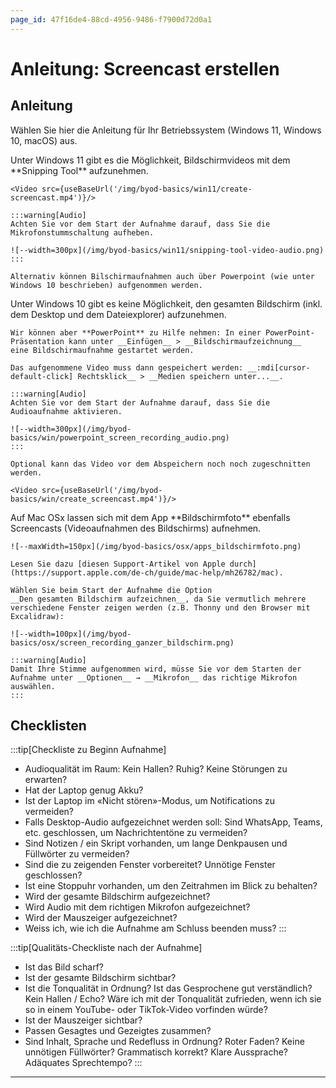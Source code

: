 ```yaml
---
page_id: 47f16de4-88cd-4956-9486-f7900d72d0a1
---
```



# Anleitung: Screencast erstellen
## Anleitung
Wählen Sie hier die Anleitung für Ihr Betriebssystem (Windows 11, Windows 10, macOS) aus.

<OsTabs>
  <TabItem value="win11">
    Unter Windows 11 gibt es die Möglichkeit, Bildschirmvideos mit dem **Snipping Tool** aufzunehmen.

    <Video src={useBaseUrl('/img/byod-basics/win11/create-screencast.mp4')}/>

    :::warning[Audio]
    Achten Sie vor dem Start der Aufnahme darauf, dass Sie die Mikrofonstummschaltung aufheben.
    
    ![--width=300px](/img/byod-basics/win11/snipping-tool-video-audio.png)
    :::

    Alternativ können Bilschirmaufnahmen auch über Powerpoint (wie unter Windows 10 beschrieben) aufgenommen werden.
  </TabItem>
  <TabItem value="win10">
    Unter Windows 10 gibt es keine Möglichkeit, den gesamten Bildschirm (inkl. dem Desktop und dem Dateiexplorer)
    aufzunehmen.

    Wir können aber **PowerPoint** zu Hilfe nehmen: In einer PowerPoint-Präsentation kann unter __Einfügen__ > __Bildschirmaufzeichnung__
    eine Bildschirmaufnahme gestartet werden.

    Das aufgenommene Video muss dann gespeichert werden: __:mdi[cursor-default-click] Rechtsklick__ > __Medien speichern unter...__.

    :::warning[Audio]
    Achten Sie vor dem Start der Aufnahme darauf, dass Sie die Audioaufnahme aktivieren.

    ![--width=300px](/img/byod-basics/win/powerpoint_screen_recording_audio.png)
    :::

    Optional kann das Video vor dem Abspeichern noch noch zugeschnitten werden.

    <Video src={useBaseUrl('/img/byod-basics/win/create_screencast.mp4')}/>

  </TabItem>
  <TabItem value="mac">
    Auf Mac OSx lassen sich mit dem App **Bildschirmfoto** ebenfalls Screencasts (Videoaufnahmen des Bildschirms)
    aufnehmen.

    ![--maxWidth=150px](/img/byod-basics/osx/apps_bildschirmfoto.png)

    Lesen Sie dazu [diesen Support-Artikel von Apple durch](https://support.apple.com/de-ch/guide/mac-help/mh26782/mac).
    
    Wählen Sie beim Start der Aufnahme die Option __Den gesamten Bildschirm aufzeichnen__, da Sie vermutlich mehrere verschiedene Fenster zeigen werden (z.B. Thonny und den Browser mit Excalidraw):

    ![--width=100px](/img/byod-basics/osx/screen_recording_ganzer_bildschirm.png)

    :::warning[Audio]
    Damit Ihre Stimme aufgenommen wird, müsse Sie vor dem Starten der Aufnahme unter __Optionen__ → __Mikrofon__ das richtige Mikrofon auswählen.
    :::
  </TabItem>
</OsTabs>

## Checklisten
:::tip[Checkliste zu Beginn Aufnahme]
- Audioqualität im Raum: Kein Hallen? Ruhig? Keine Störungen zu erwarten?
- Hat der Laptop genug Akku?
- Ist der Laptop im «Nicht stören»-Modus, um Notifications zu vermeiden?
- Falls Desktop-Audio aufgezeichnet werden soll: Sind WhatsApp, Teams, etc. geschlossen, um Nachrichtentöne zu vermeiden?
- Sind Notizen / ein Skript vorhanden, um lange Denkpausen und Füllwörter zu vermeiden?
- Sind die zu zeigenden Fenster vorbereitet? Unnötige Fenster geschlossen?
- Ist eine Stoppuhr vorhanden, um den Zeitrahmen im Blick zu behalten?
- Wird der gesamte Bildschirm aufgezeichnet?
- Wird Audio mit dem richtigen Mikrofon aufgezeichnet?
- Wird der Mauszeiger aufgezeichnet?
- Weiss ich, wie ich die Aufnahme am Schluss beenden muss?
:::

:::tip[Qualitäts-Checkliste nach der Aufnahme]
- Ist das Bild scharf? 
- Ist der gesamte Bildschirm sichtbar?
- Ist die Tonqualität in Ordnung? Ist das Gesprochene gut verständlich? Kein Hallen / Echo? Wäre ich mit der Tonqualität zufrieden, wenn ich sie so in einem YouTube- oder TikTok-Video vorfinden würde?
- Ist der Mauszeiger sichtbar?
- Passen Gesagtes und Gezeigtes zusammen?
- Sind Inhalt, Sprache und Redefluss in Ordnung? Roter Faden? Keine unnötigen Füllwörter? Grammatisch korrekt? Klare Aussprache? Adäquates Sprechtempo?
:::

---
